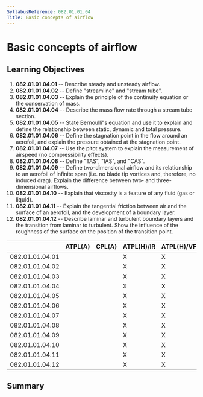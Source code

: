 ```yaml
---
SyllabusReference: 082.01.01.04
Title: Basic concepts of airflow
---
```


# Basic concepts of airflow

## Learning Objectives

1.  **082.01.01.04.01** -- Describe steady and unsteady airflow.
2.  **082.01.01.04.02** -- Define "streamline" and "stream tube".
3.  **082.01.01.04.03** -- Explain the principle of the continuity equation or
    the conservation of mass.
4.  **082.01.01.04.04** -- Describe the mass flow rate through a stream tube
    section.
5.  **082.01.01.04.05** -- State Bernoulli"s equation and use it to explain and
    define the relationship between static, dynamic and total pressure.
6.  **082.01.01.04.06** -- Define the stagnation point in the flow around an
    aerofoil, and explain the pressure obtained at the stagnation point.
7.  **082.01.01.04.07** -- Use the pitot system to explain the measurement of
    airspeed (no compressibility effects).
8.  **082.01.01.04.08** -- Define "TAS", "IAS", and "CAS".
9.  **082.01.01.04.09** -- Define two-dimensional airflow and its relationship to
    an aerofoil of infinite span (i.e. no blade tip vortices and, therefore, no
    induced drag). Explain the difference between two- and three-dimensional
    airflows.
10. **082.01.01.04.10** -- Explain that viscosity is a feature of any fluid (gas
    or liquid).
11. **082.01.01.04.11** -- Explain the tangential friction between air and the
    surface of an aerofoil, and the development of a boundary layer.
12. **082.01.01.04.12** -- Describe laminar and turbulent boundary layers and
    the transition from laminar to turbulent. Show the influence of the
    roughness of the surface on the position of the transition point.

|                 | ATPL(A) | CPL(A) | ATPL(H)/IR | ATPL(H)/VFR | CPL(H) | IR  | CBIR(A) |
| --------------- | ------- | ------ | ---------- | ----------- | ------ | --- | ------- |
| 082.01.01.04.01 |         |        | X          | X           | X      |     |         |
| 082.01.01.04.02 |         |        | X          | X           | X      |     |         |
| 082.01.01.04.03 |         |        | X          | X           | X      |     |         |
| 082.01.01.04.04 |         |        | X          | X           | X      |     |         |
| 082.01.01.04.05 |         |        | X          | X           | X      |     |         |
| 082.01.01.04.06 |         |        | X          | X           | X      |     |         |
| 082.01.01.04.07 |         |        | X          | X           | X      |     |         |
| 082.01.01.04.08 |         |        | X          | X           | X      |     |         |
| 082.01.01.04.09 |         |        | X          | X           | X      |     |         |
| 082.01.01.04.10 |         |        | X          | X           | X      |     |         |
| 082.01.01.04.11 |         |        | X          | X           | X      |     |         |
| 082.01.01.04.12 |         |        | X          | X           | X      |     |         |

## Summary
